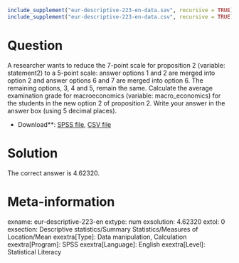 ```r
include_supplement("eur-descriptive-223-en-data.sav", recursive = TRUE)
include_supplement("eur-descriptive-223-en-data.csv", recursive = TRUE)
```

Question
========
A researcher wants to reduce the 7-point scale for proposition 2 (variable: statement2) to a 5-point scale: answer options 1 and 2 are merged into option 2 and answer options 6 and 7 are merged into option 6. The remaining options, 3, 4 and 5, remain the same. Calculate the average examination grade for macroeconomics (variable: macro_economics) for the students in the new option 2 of proposition 2. Write your answer in the answer box (using 5 decimal places).

* Download**: [SPSS file](eur-descriptive-223-en-data.sav), [CSV file](eur-descriptive-223-en-data.csv)


Solution
========
The correct answer is 4.62320.

Meta-information
================
exname: eur-descriptive-223-en
extype: num
exsolution: 4.62320
extol: 0
exsection: Descriptive statistics/Summary Statistics/Measures of Location/Mean
exextra[Type]: Data manipulation, Calculation
exextra[Program]: SPSS
exextra[Language]: English
exextra[Level]: Statistical Literacy
